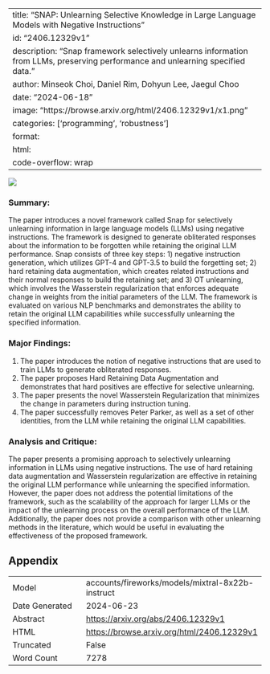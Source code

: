 
---
title: "SNAP: Unlearning Selective Knowledge in Large Language Models with Negative Instructions"
id: "2406.12329v1"
description: "Snap framework selectively unlearns information from LLMs, preserving performance and unlearning specified data."
author: Minseok Choi, Daniel Rim, Dohyun Lee, Jaegul Choo
date: "2024-06-18"
image: "https://browse.arxiv.org/html/2406.12329v1/x1.png"
categories: ['programming', 'robustness']
format:
  html:
    code-overflow: wrap
---

![](https://browse.arxiv.org/html/2406.12329v1/x1.png)

### Summary:

The paper introduces a novel framework called Snap for selectively unlearning information in large language models (LLMs) using negative instructions. The framework is designed to generate obliterated responses about the information to be forgotten while retaining the original LLM performance. Snap consists of three key steps: 1) negative instruction generation, which utilizes GPT-4 and GPT-3.5 to build the forgetting set; 2) hard retaining data augmentation, which creates related instructions and their normal responses to build the retaining set; and 3) OT unlearning, which involves the Wasserstein regularization that enforces adequate change in weights from the initial parameters of the LLM. The framework is evaluated on various NLP benchmarks and demonstrates the ability to retain the original LLM capabilities while successfully unlearning the specified information.

### Major Findings:

1. The paper introduces the notion of negative instructions that are used to train LLMs to generate obliterated responses.
2. The paper proposes Hard Retaining Data Augmentation and demonstrates that hard positives are effective for selective unlearning.
3. The paper presents the novel Wasserstein Regularization that minimizes the change in parameters during instruction tuning.
4. The paper successfully removes Peter Parker, as well as a set of other identities, from the LLM while retaining the original LLM capabilities.

### Analysis and Critique:

The paper presents a promising approach to selectively unlearning information in LLMs using negative instructions. The use of hard retaining data augmentation and Wasserstein regularization are effective in retaining the original LLM performance while unlearning the specified information. However, the paper does not address the potential limitations of the framework, such as the scalability of the approach for larger LLMs or the impact of the unlearning process on the overall performance of the LLM. Additionally, the paper does not provide a comparison with other unlearning methods in the literature, which would be useful in evaluating the effectiveness of the proposed framework.

## Appendix

|          |          |
|----------|----------|
| Model     | accounts/fireworks/models/mixtral-8x22b-instruct       |
| Date Generated     | 2024-06-23       |
| Abstract | [https://arxiv.org/abs/2406.12329v1](https://arxiv.org/abs/2406.12329v1)        |
| HTML     | [https://browse.arxiv.org/html/2406.12329v1](https://browse.arxiv.org/html/2406.12329v1)       |
| Truncated       | False       |
| Word Count       | 7278       |